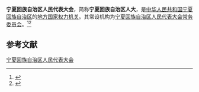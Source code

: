 {{Infobox PRCG
|机构名称 = 宁夏回族自治区人民代表大会
|标志1    = National Emblem of the People's Republic of China.svg
|标志1说明 = [[印章|印章]]中央刊[[中华人民共和国国徽|国徽]]。
|人员名称 =
|人员链接 =
|届数     =
|任期始   =
|任期终   =
|职位1    =
|人员1    =
|职位2    =
|人员2    =
|人数2    =
|职位3    =
|人员3    =
|时期2    =
|机构2    =
|授权法源 = [[中华人民共和国宪法|中华人民共和国宪法]]
|组织法规 = [[s:中华人民共和国地方各级人民代表大会和地方各级人民政府组织法|中华人民共和国地方各级人民代表大会和地方各级人民政府组织法]]
|常设机构 = [[宁夏回族自治区人民代表大会常务委员会|宁夏回族自治区人民代表大会常务委员会]]
|行政级别 = 正省级
|成立时间 =
|前身     =
|网站     =
|网址     =
|a        = [[中国共产党宁夏回族自治区委员会|中国共产党宁夏回族自治区委员会]]
|b        = [[宁夏回族自治区人民政府|宁夏回族自治区人民政府]]
|c        = [[中国人民政治协商会议宁夏回族自治区委员会|中国人民政治协商会议宁夏回族自治区委员会]]
|d        = [[宁夏回族自治区监察委员会|宁夏回族自治区监察委员会]]
}}

'''宁夏回族自治区人民代表大会'''，简称'''宁夏回族自治区人大'''，是[[中华人民共和国|中华人民共和国]][[宁夏回族自治区|宁夏回族自治区]]的[[地方各级人民代表大会|地方国家权力机关]]。其常设机构为[[宁夏回族自治区人民代表大会常务委员会|宁夏回族自治区人民代表大会常务委员会]]。<ref>{{cite book |editor=刘政|title=人民代表大会制度词典 |date=1992 |publisher=[[中国检察出版社|中国检察出版社]] |location=北京|isbn=7800861694 |page=318}}</ref><ref>{{Cite book|title=中华人民共和国职官志|author=何虎生, 李耀东, 向常福主编|publisher=中国社会出版社|year=2003|isbn=9787800883934|location=北京|pages=}}</ref>

== 参考文献 ==
{{Reflist}}

{{国家机关|宁夏回族自治区|level=高级}}
{{中华人民共和国各省级行政区|立法机关}}

[[Category:宁夏回族自治区人民代表大会|]]